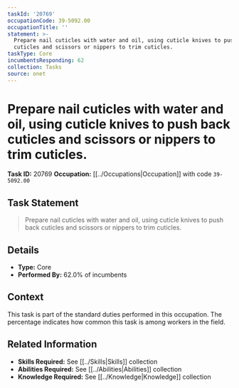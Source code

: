 ```yaml
---
taskId: '20769'
occupationCode: 39-5092.00
occupationTitle: ''
statement: >-
  Prepare nail cuticles with water and oil, using cuticle knives to push back
  cuticles and scissors or nippers to trim cuticles.
taskType: Core
incumbentsResponding: 62
collection: Tasks
source: onet
---
```

# Prepare nail cuticles with water and oil, using cuticle knives to push back cuticles and scissors or nippers to trim cuticles.

**Task ID:** 20769
**Occupation:** [[../Occupations|Occupation]] with code `39-5092.00`

## Task Statement

> Prepare nail cuticles with water and oil, using cuticle knives to push back cuticles and scissors or nippers to trim cuticles.

## Details

- **Type:** Core
- **Performed By:** 62.0% of incumbents

## Context

This task is part of the standard duties performed in this occupation. The percentage indicates how common this task is among workers in the field.

## Related Information

- **Skills Required:** See [[../Skills|Skills]] collection
- **Abilities Required:** See [[../Abilities|Abilities]] collection
- **Knowledge Required:** See [[../Knowledge|Knowledge]] collection
